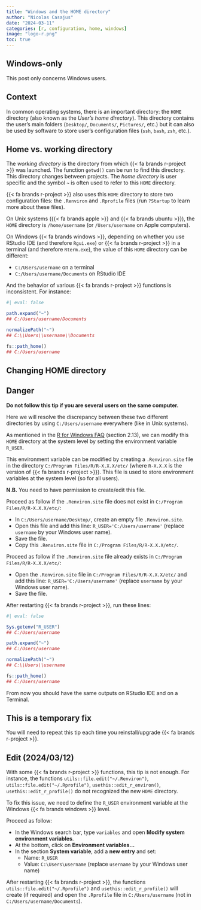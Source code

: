 ```yaml
---
title: "Windows and the HOME directory"
author: "Nicolas Casajus"
date: "2024-03-11"
categories: [r, configuration, home, windows]
image: "logo-r.png"
toc: true
---
```


::: {.callout-important}
## Windows-only

This post only concerns Windows users.
:::



## Context


In common operating systems, there is an important directory: the `HOME` directory (also known as the _User's home directory_). This directory contains the user's main folders (`Desktop/`, `Documents/`, `Pictures/`, etc.) but it can also be used by software to store user's configuration files (`ssh`, `bash`, `zsh`, etc.). 

::: {.callout-note}
## Home vs. working directory

The _working directory_ is the directory from which {{< fa brands r-project >}} was launched. The function `getwd()` can be run to find this directory. This directory changes between projects. The _home directory_ is user specific and the symbol `~` is often used to refer to this `HOME` directory.
:::

{{< fa brands r-project >}} also uses this `HOME` directory to store two configuration files: the `.Renviron` and `.Rprofile` files (run `?Startup` to learn more about these files).

On Unix systems ({{< fa brands apple >}} and {{< fa brands ubuntu >}}), the `HOME` directory is `/home/username` (or `/Users/username` on Apple computers).

On Windows {{< fa brands windows >}}, depending on whether you use RStudio IDE (and therefore `Rgui.exe`) or {{< fa brands r-project >}} in a terminal (and therefore `Rterm.exe`), the value of this `HOME` directory can be different:

- `C:/Users/username` on a terminal
- `C:/Users/username/Documents` on RStudio IDE

And the behavior of various {{< fa brands r-project >}} functions is inconsistent. For instance:

```r
#| eval: false

path.expand("~")
## C:/Users/username/Documents

normalizePath("~")
## C:\\Users\\username\\Documents

fs::path_home()
## C:/Users/username
```


## Changing HOME directory


::: {.callout-important}
## Danger

**Do not follow this tip if you are several users on the same computer.**
:::


Here we will resolve the discrepancy between these two different directories by using `C:/Users/username` everywhere (like in Unix systems).

As mentioned in the [R for Windows FAQ](https://cran.r-project.org/bin/windows/base/rw-FAQ.html#What-are-HOME-and-working-directories_003f) (section 2.13), we can modify this `HOME` directory at the system level by setting the environment variable `R_USER`.

This environment variable can be modified by creating a `.Renviron.site` file in the directory `C:/Program Files/R/R-X.X.X/etc/` (where `R-X.X.X` is the version of {{< fa brands r-project >}}). This file is used to store environment variables at the system level (so for all users).

**N.B.** You need to have permission to create/edit this file.


Proceed as follow if the `.Renviron.site` file does not exist in `C:/Program Files/R/R-X.X.X/etc/`:

- In `C:/Users/username/Desktop/`, create an empty file `.Renviron.site`.
- Open this file and add this line: `R_USER='C:/Users/username'` (replace `username` by your Windows user name).
- Save the file.
- Copy this `.Renviron.site` file in `C:/Program Files/R/R-X.X.X/etc/`.

Proceed as follow if the `.Renviron.site` file already exists in `C:/Program Files/R/R-X.X.X/etc/`:

- Open the `.Renviron.site` file in `C:/Program Files/R/R-X.X.X/etc/` and add this line: `R_USER='C:/Users/username'` (replace `username` by your Windows user name).
- Save the file.


After restarting {{< fa brands r-project >}}, run these lines:

```r
#| eval: false

Sys.getenv("R_USER")
## C:/Users/username

path.expand("~")
## C:/Users/username

normalizePath("~")
## C:\\Users\\username

fs::path_home()
## C:/Users/username
```

From now you should have the same outputs on RStudio IDE and on a Terminal.


::: {.callout-important}
## This is a temporary fix

You will need to repeat this tip each time you reinstall/upgrade {{< fa brands r-project >}}.
:::


## Edit (2024/03/12)

With some {{< fa brands r-project >}} functions, this tip is not enough. For instance, the functions `utils::file.edit("~/.Renviron")`, `utils::file.edit("~/.Rprofile")`, `usethis::edit_r_environ()`, `usethis::edit_r_profile()` do not recognized the new `HOME` directory.

To fix this issue, we need to define the `R_USER` environment variable at the Windows {{< fa brands windows >}} level.

Proceed as follow:

- In the Windows search bar, type `variables` and open **Modify system environment variables**.
- At the bottom, click on **Environment variables...**
- In the section **System variable**, add a **new entry** and set:
  - Name: `R_USER`
  - Value: `C:\Users\username` (replace `username` by your Windows user name)

After restarting {{< fa brands r-project >}}, the functions `utils::file.edit("~/.Rprofile")` and `usethis::edit_r_profile()` will create (if required) and open the `.Rprofile` file in `C:/Users/username` (not in `C:/Users/username/Documents`).
